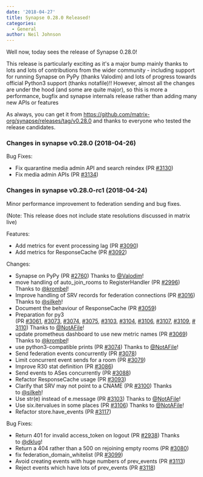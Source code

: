 ```yaml
---
date: '2018-04-27'
title: Synapse 0.28.0 Released!
categories:
  - General
author: Neil Johnson
---
```


Well now, today sees the release of Synapse 0.28.0!

This release is particularly exciting as it's a major bump mainly thanks to lots and lots of contributions from the wider community - including support for running Synapse on PyPy (thanks Valodim) and lots of progress towards official Python3 support (thanks notafile)!! However, almost all the changes are under the hood (and some are quite major), so this is more a performance, bugfix and synapse internals release rather than adding many new APIs or features

As always, you can get it from <a href="https://github.com/matrix-org/synapse/releases/tag/v0.28.0">https://github.com/matrix-org/synapse/releases/tag/v0.28.0</a> and thanks to everyone who tested the release candidates.
<h3>Changes in synapse v0.28.0 (2018-04-26)</h3>
Bug Fixes:
<ul>
 	<li>Fix quarantine media admin API and search reindex (PR <a class="issue-link js-issue-link" href="https://github.com/matrix-org/synapse/pull/3130" data-error-text="Failed to load issue title" data-id="317646661" data-permission-text="Issue title is private" data-url="https://github.com/matrix-org/synapse/issues/3130">#3130</a>)</li>
 	<li>Fix media admin APIs (PR <a class="issue-link js-issue-link" href="https://github.com/matrix-org/synapse/pull/3134" data-error-text="Failed to load issue title" data-id="317969752" data-permission-text="Issue title is private" data-url="https://github.com/matrix-org/synapse/issues/3134">#3134</a>)</li>
</ul>
<h3>Changes in synapse v0.28.0-rc1 (2018-04-24)</h3>
Minor performance improvement to federation sending and bug fixes.

(Note: This release does not include state resolutions discussed in matrix live)

Features:
<ul>
 	<li>Add metrics for event processing lag (PR <a class="issue-link js-issue-link" href="https://github.com/matrix-org/synapse/pull/3090" data-error-text="Failed to load issue title" data-id="313326931" data-permission-text="Issue title is private" data-url="https://github.com/matrix-org/synapse/issues/3090">#3090</a>)</li>
 	<li>Add metrics for ResponseCache (PR <a class="issue-link js-issue-link" href="https://github.com/matrix-org/synapse/pull/3092" data-error-text="Failed to load issue title" data-id="313664599" data-permission-text="Issue title is private" data-url="https://github.com/matrix-org/synapse/issues/3092">#3092</a>)</li>
</ul>
Changes:
<ul>
 	<li>Synapse on PyPy (PR <a class="issue-link js-issue-link" href="https://github.com/matrix-org/synapse/pull/2760" data-error-text="Failed to load issue title" data-id="286622617" data-permission-text="Issue title is private" data-url="https://github.com/matrix-org/synapse/issues/2760">#2760</a>) Thanks to <a class="user-mention" href="https://github.com/Valodim" data-hovercard-user-id="27813" data-octo-click="hovercard-link-click" data-octo-dimensions="link_type:self">@Valodim</a>!</li>
 	<li>move handling of auto_join_rooms to RegisterHandler (PR <a class="issue-link js-issue-link" href="https://github.com/matrix-org/synapse/pull/2996" data-error-text="Failed to load issue title" data-id="305218362" data-permission-text="Issue title is private" data-url="https://github.com/matrix-org/synapse/issues/2996">#2996</a>) Thanks to <a class="user-mention" href="https://github.com/krombel" data-hovercard-user-id="11167142" data-octo-click="hovercard-link-click" data-octo-dimensions="link_type:self">@krombel</a>!</li>
 	<li>Improve handling of SRV records for federation connections (PR <a class="issue-link js-issue-link" href="https://github.com/matrix-org/synapse/pull/3016" data-error-text="Failed to load issue title" data-id="306884886" data-permission-text="Issue title is private" data-url="https://github.com/matrix-org/synapse/issues/3016">#3016</a>) Thanks to <a class="user-mention" href="https://github.com/silkeh" data-hovercard-user-id="5798032" data-octo-click="hovercard-link-click" data-octo-dimensions="link_type:self">@silkeh</a>!</li>
 	<li>Document the behaviour of ResponseCache (PR <a class="issue-link js-issue-link" href="https://github.com/matrix-org/synapse/pull/3059" data-error-text="Failed to load issue title" data-id="311125652" data-permission-text="Issue title is private" data-url="https://github.com/matrix-org/synapse/issues/3059">#3059</a>)</li>
 	<li>Preparation for py3 (PR <a class="issue-link js-issue-link" href="https://github.com/matrix-org/synapse/pull/3061" data-error-text="Failed to load issue title" data-id="311182479" data-permission-text="Issue title is private" data-url="https://github.com/matrix-org/synapse/issues/3061">#3061</a>, <a class="issue-link js-issue-link" href="https://github.com/matrix-org/synapse/pull/3073" data-error-text="Failed to load issue title" data-id="312120046" data-permission-text="Issue title is private" data-url="https://github.com/matrix-org/synapse/issues/3073">#3073</a>, <a class="issue-link js-issue-link" href="https://github.com/matrix-org/synapse/pull/3074" data-error-text="Failed to load issue title" data-id="312126869" data-permission-text="Issue title is private" data-url="https://github.com/matrix-org/synapse/issues/3074">#3074</a>, <a class="issue-link js-issue-link" href="https://github.com/matrix-org/synapse/pull/3075" data-error-text="Failed to load issue title" data-id="312144464" data-permission-text="Issue title is private" data-url="https://github.com/matrix-org/synapse/issues/3075">#3075</a>, <a class="issue-link js-issue-link" href="https://github.com/matrix-org/synapse/pull/3103" data-error-text="Failed to load issue title" data-id="314439691" data-permission-text="Issue title is private" data-url="https://github.com/matrix-org/synapse/issues/3103">#3103</a>, <a class="issue-link js-issue-link" href="https://github.com/matrix-org/synapse/pull/3104" data-error-text="Failed to load issue title" data-id="314439972" data-permission-text="Issue title is private" data-url="https://github.com/matrix-org/synapse/issues/3104">#3104</a>, <a class="issue-link js-issue-link" href="https://github.com/matrix-org/synapse/pull/3106" data-error-text="Failed to load issue title" data-id="314440233" data-permission-text="Issue title is private" data-url="https://github.com/matrix-org/synapse/issues/3106">#3106</a>, <a class="issue-link js-issue-link" href="https://github.com/matrix-org/synapse/pull/3107" data-error-text="Failed to load issue title" data-id="314440492" data-permission-text="Issue title is private" data-url="https://github.com/matrix-org/synapse/issues/3107">#3107</a>, <a class="issue-link js-issue-link" href="https://github.com/matrix-org/synapse/pull/3109" data-error-text="Failed to load issue title" data-id="314459327" data-permission-text="Issue title is private" data-url="https://github.com/matrix-org/synapse/issues/3109">#3109</a>, <a class="issue-link js-issue-link" href="https://github.com/matrix-org/synapse/pull/3110" data-error-text="Failed to load issue title" data-id="314459750" data-permission-text="Issue title is private" data-url="https://github.com/matrix-org/synapse/issues/3110">#3110</a>) Thanks to <a class="user-mention" href="https://github.com/NotAFile" data-hovercard-user-id="5447747" data-octo-click="hovercard-link-click" data-octo-dimensions="link_type:self">@NotAFile</a>!</li>
 	<li>update prometheus dashboard to use new metric names (PR <a class="issue-link js-issue-link" href="https://github.com/matrix-org/synapse/pull/3069" data-error-text="Failed to load issue title" data-id="311770477" data-permission-text="Issue title is private" data-url="https://github.com/matrix-org/synapse/issues/3069">#3069</a>) Thanks to <a class="user-mention" href="https://github.com/krombel" data-hovercard-user-id="11167142" data-octo-click="hovercard-link-click" data-octo-dimensions="link_type:self">@krombel</a>!</li>
 	<li>use python3-compatible prints (PR <a class="issue-link js-issue-link" href="https://github.com/matrix-org/synapse/pull/3074" data-error-text="Failed to load issue title" data-id="312126869" data-permission-text="Issue title is private" data-url="https://github.com/matrix-org/synapse/issues/3074">#3074</a>) Thanks to <a class="user-mention" href="https://github.com/NotAFile" data-hovercard-user-id="5447747" data-octo-click="hovercard-link-click" data-octo-dimensions="link_type:self">@NotAFile</a>!</li>
 	<li>Send federation events concurrently (PR <a class="issue-link js-issue-link" href="https://github.com/matrix-org/synapse/pull/3078" data-error-text="Failed to load issue title" data-id="312485229" data-permission-text="Issue title is private" data-url="https://github.com/matrix-org/synapse/issues/3078">#3078</a>)</li>
 	<li>Limit concurrent event sends for a room (PR <a class="issue-link js-issue-link" href="https://github.com/matrix-org/synapse/pull/3079" data-error-text="Failed to load issue title" data-id="312488812" data-permission-text="Issue title is private" data-url="https://github.com/matrix-org/synapse/issues/3079">#3079</a>)</li>
 	<li>Improve R30 stat definition (PR <a class="issue-link js-issue-link" href="https://github.com/matrix-org/synapse/pull/3086" data-error-text="Failed to load issue title" data-id="313004914" data-permission-text="Issue title is private" data-url="https://github.com/matrix-org/synapse/issues/3086">#3086</a>)</li>
 	<li>Send events to ASes concurrently (PR <a class="issue-link js-issue-link" href="https://github.com/matrix-org/synapse/pull/3088" data-error-text="Failed to load issue title" data-id="313232647" data-permission-text="Issue title is private" data-url="https://github.com/matrix-org/synapse/issues/3088">#3088</a>)</li>
 	<li>Refactor ResponseCache usage (PR <a class="issue-link js-issue-link" href="https://github.com/matrix-org/synapse/pull/3093" data-error-text="Failed to load issue title" data-id="313696664" data-permission-text="Issue title is private" data-url="https://github.com/matrix-org/synapse/issues/3093">#3093</a>)</li>
 	<li>Clarify that SRV may not point to a CNAME (PR <a class="issue-link js-issue-link" href="https://github.com/matrix-org/synapse/pull/3100" data-error-text="Failed to load issue title" data-id="314327149" data-permission-text="Issue title is private" data-url="https://github.com/matrix-org/synapse/issues/3100">#3100</a>) Thanks to <a class="user-mention" href="https://github.com/silkeh" data-hovercard-user-id="5798032" data-octo-click="hovercard-link-click" data-octo-dimensions="link_type:self">@silkeh</a>!</li>
 	<li>Use str(e) instead of e.message (PR <a class="issue-link js-issue-link" href="https://github.com/matrix-org/synapse/pull/3103" data-error-text="Failed to load issue title" data-id="314439691" data-permission-text="Issue title is private" data-url="https://github.com/matrix-org/synapse/issues/3103">#3103</a>) Thanks to <a class="user-mention" href="https://github.com/NotAFile" data-hovercard-user-id="5447747" data-octo-click="hovercard-link-click" data-octo-dimensions="link_type:self">@NotAFile</a>!</li>
 	<li>Use six.itervalues in some places (PR <a class="issue-link js-issue-link" href="https://github.com/matrix-org/synapse/pull/3106" data-error-text="Failed to load issue title" data-id="314440233" data-permission-text="Issue title is private" data-url="https://github.com/matrix-org/synapse/issues/3106">#3106</a>) Thanks to <a class="user-mention" href="https://github.com/NotAFile" data-hovercard-user-id="5447747" data-octo-click="hovercard-link-click" data-octo-dimensions="link_type:self">@NotAFile</a>!</li>
 	<li>Refactor store.have_events (PR <a class="issue-link js-issue-link" href="https://github.com/matrix-org/synapse/pull/3117" data-error-text="Failed to load issue title" data-id="315159849" data-permission-text="Issue title is private" data-url="https://github.com/matrix-org/synapse/issues/3117">#3117</a>)</li>
</ul>
Bug Fixes:
<ul>
 	<li>Return 401 for invalid access_token on logout (PR <a class="issue-link js-issue-link" href="https://github.com/matrix-org/synapse/pull/2938" data-error-text="Failed to load issue title" data-id="301972886" data-permission-text="Issue title is private" data-url="https://github.com/matrix-org/synapse/issues/2938">#2938</a>) Thanks to <a class="user-mention" href="https://github.com/dklug" data-hovercard-user-id="8633205" data-octo-click="hovercard-link-click" data-octo-dimensions="link_type:self">@dklug</a>!</li>
 	<li>Return a 404 rather than a 500 on rejoining empty rooms (PR <a class="issue-link js-issue-link" href="https://github.com/matrix-org/synapse/pull/3080" data-error-text="Failed to load issue title" data-id="312501677" data-permission-text="Issue title is private" data-url="https://github.com/matrix-org/synapse/issues/3080">#3080</a>)</li>
 	<li>fix federation_domain_whitelist (PR <a class="issue-link js-issue-link" href="https://github.com/matrix-org/synapse/pull/3099" data-error-text="Failed to load issue title" data-id="314137025" data-permission-text="Issue title is private" data-url="https://github.com/matrix-org/synapse/issues/3099">#3099</a>)</li>
 	<li>Avoid creating events with huge numbers of prev_events (PR <a class="issue-link js-issue-link" href="https://github.com/matrix-org/synapse/pull/3113" data-error-text="Failed to load issue title" data-id="314753743" data-permission-text="Issue title is private" data-url="https://github.com/matrix-org/synapse/issues/3113">#3113</a>)</li>
 	<li>Reject events which have lots of prev_events (PR <a class="issue-link js-issue-link tooltipped tooltipped-ne" href="https://github.com/matrix-org/synapse/pull/3118" data-error-text="Failed to load issue title" data-id="315273891" data-permission-text="Issue title is private">#3118</a>)</li>
</ul>
&nbsp;